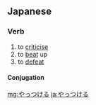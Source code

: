 ==Japanese==

===Verb===
{{ja-verb|h|type=2|rom=yattsukeru}}

# to [[criticise]]
# to [[beat]] up
# to [[defeat]]

====Conjugation====
{{ja-ichi|やっつけ|やっつけ|{{subst:#invoke:ja|kana_to_romaji|やっつけ}}}}

[[mg:やっつける]]
[[ja:やっつける]]